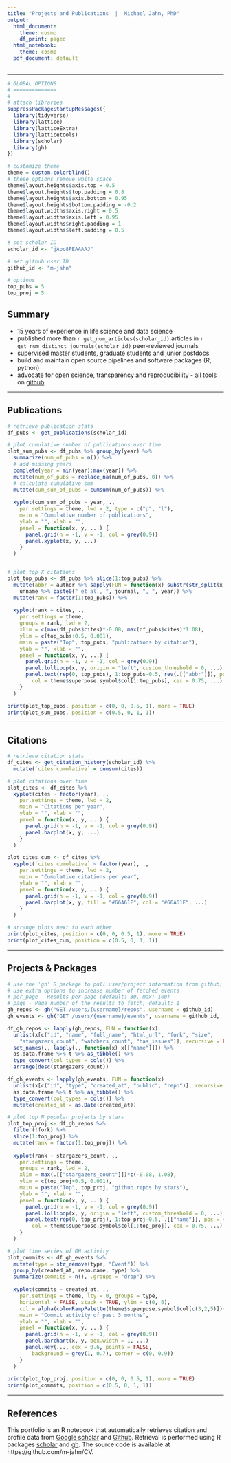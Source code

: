 ```yaml
---
title: "Projects and Publications  |  Michael Jahn, PhD"
output:
  html_document:
    theme: cosmo
    df_print: paged
  html_notebook:
    theme: cosmo
  pdf_document: default
---
```


----------

```r
# GLOBAL OPTIONS
# ==============
#
# attach libraries
suppressPackageStartupMessages({
  library(tidyverse)
  library(lattice)
  library(latticeExtra)
  library(latticetools)
  library(scholar)
  library(gh)
})

# customize theme
theme = custom.colorblind()
# these options remove white space
theme$layout.heights$axis.top = 0.5
theme$layout.heights$top.padding = 0.8
theme$layout.heights$axis.bottom = 0.95
theme$layout.heights$bottom.padding = -0.2
theme$layout.widths$axis.right = 0.5
theme$layout.widths$axis.left = 0.95
theme$layout.widths$right.padding = 1
theme$layout.widths$left.padding = 0.5

# set scholar ID
scholar_id <- "jApo8PEAAAAJ"

# set github user ID
github_id <- "m-jahn"

# options
top_pubs = 5
top_proj = 5
```

## Summary

- 15 years of experience in life science and data science
- published more than `r get_num_articles(scholar_id)` articles in `r get_num_distinct_journals(scholar_id)` peer-reviewed journals
- supervised master students, graduate students and junior postdocs
- build and maintain open source pipelines and software packages (R, python)
- advocate for open science, transparency and reproducibility - all tools on [github](https://github.com/m-jahn/)

----------

## Publications

```r
# retrieve publication stats
df_pubs <- get_publications(scholar_id)
```


```r
# plot cumulative number of publications over time
plot_sum_pubs <- df_pubs %>% group_by(year) %>%
  summarize(num_of_pubs = n()) %>%
  # add missing years
  complete(year = min(year):max(year)) %>%
  mutate(num_of_pubs = replace_na(num_of_pubs, 0)) %>%
  # calculate cumulative sum
  mutate(cum_sum_of_pubs = cumsum(num_of_pubs)) %>%
  
  xyplot(cum_sum_of_pubs ~ year, .,
    par.settings = theme, lwd = 2, type = c("p", "l"),
    main = "Cumulative number of publications", 
    ylab = "", xlab = "",
    panel = function(x, y, ...) {
      panel.grid(h = -1, v = -1, col = grey(0.9))
      panel.xyplot(x, y, ...)
    }
  )


# plot top X citations
plot_top_pubs <- df_pubs %>% slice(1:top_pubs) %>%
  mutate(abbr = author %>% sapply(FUN = function(x) substr(str_split(x, ", ")[[1]][1], 3, 100)) %>% 
    unname %>% paste0(" et al., ", journal, ", ", year)) %>%
  mutate(rank = factor(1:top_pubs)) %>%
  
  xyplot(rank ~ cites, .,
    par.settings = theme,
    groups = rank, lwd = 2,
    xlim = c(max(df_pubs$cites)*-0.08, max(df_pubs$cites)*1.08),
    ylim = c(top_pubs+0.5, 0.001),
    main = paste("Top", top_pubs, "publications by citation"), 
    ylab = "", xlab = "",
    panel = function(x, y, ...) {
      panel.grid(h = -1, v = -1, col = grey(0.9))
      panel.lollipop(x, y, origin = "left", custom_threshold = 0, ...)
      panel.text(rep(0, top_pubs), 1:top_pubs-0.5, rev(.[["abbr"]]), pos = 4, 
        col = theme$superpose.symbol$col[1:top_pubs], cex = 0.75, ...)
    }
  )

print(plot_top_pubs, position = c(0, 0, 0.5, 1), more = TRUE)
print(plot_sum_pubs, position = c(0.5, 0, 1, 1))
```

----------

## Citations

```r
# retrieve citation stats
df_cites <- get_citation_history(scholar_id) %>%
  mutate(`cites cumulative` = cumsum(cites))

# plot citations over time
plot_cites <- df_cites %>%
  xyplot(cites ~ factor(year), .,
    par.settings = theme, lwd = 2,
    main = "Citations per year", 
    ylab = "", xlab = "",
    panel = function(x, y, ...) {
      panel.grid(h = -1, v = -1, col = grey(0.9))
      panel.barplot(x, y, ...)
    }
  )

plot_cites_cum <- df_cites %>%
  xyplot(`cites cumulative` ~ factor(year), .,
    par.settings = theme, lwd = 2,
    main = "Cumulative citations per year", 
    ylab = "", xlab = "",
    panel = function(x, y, ...) {
      panel.grid(h = -1, v = -1, col = grey(0.9))
      panel.barplot(x, y, fill = "#66A61E", col = "#66A61E", ...)
    }
  )

# arrange plots next to each other
print(plot_cites, position = c(0, 0, 0.5, 1), more = TRUE)
print(plot_cites_cum, position = c(0.5, 0, 1, 1))
```

----------

## Projects & Packages

```r
# use the 'gh' R package to pull user/project information from github;
# use extra options to increase number of fetched events
# per_page - Results per page (default: 30, max: 100)
# page - Page number of the results to fetch, default: 1
gh_repos <- gh("GET /users/{username}/repos", username = github_id)
gh_events <- gh("GET /users/{username}/events", username = github_id, .limit = 100)

df_gh_repos <- lapply(gh_repos, FUN = function(x)
  unlist(x[c("id", "name", "full_name", "html_url", "fork", "size",
    "stargazers_count", "watchers_count", "has_issues")], recursive = FALSE)) %>%
  set_names(., lapply(., function(x) x[["name"]])) %>%
  as.data.frame %>% t %>% as_tibble() %>%
  type_convert(col_types = cols()) %>%
  arrange(desc(stargazers_count))

df_gh_events <- lapply(gh_events, FUN = function(x)
  unlist(x[c("id", "type", "created_at", "public", "repo")], recursive = TRUE)) %>%
  as.data.frame %>% t %>% as_tibble() %>%
  type_convert(col_types = cols()) %>%
  mutate(created_at = as.Date(created_at))
```


```r
# plot top N popular projects by stars
plot_top_proj <- df_gh_repos %>%
  filter(!fork) %>%
  slice(1:top_proj) %>%
  mutate(rank = factor(1:top_proj)) %>%
  
  xyplot(rank ~ stargazers_count, .,
    par.settings = theme,
    groups = rank, lwd = 2,
    xlim = max(.[["stargazers_count"]])*c(-0.08, 1.08),
    ylim = c(top_proj+0.5, 0.001),
    main = paste("Top", top_proj, "github repos by stars"), 
    ylab = "", xlab = "",
    panel = function(x, y, ...) {
      panel.grid(h = -1, v = -1, col = grey(0.9))
      panel.lollipop(x, y, origin = "left", custom_threshold = 0, ...)
      panel.text(rep(0, top_proj), 1:top_proj-0.5, .[["name"]], pos = 4, 
        col = theme$superpose.symbol$col[1:top_proj], cex = 0.75, ...)
    }
  )

# plot time series of GH activity
plot_commits <- df_gh_events %>%
  mutate(type = str_remove(type, "Event")) %>%
  group_by(created_at, repo.name, type) %>%
  summarize(commits = n(), .groups = "drop") %>%
  
  xyplot(commits ~ created_at, .,
    par.settings = theme, lty = 0, groups = type,
    horizontal = FALSE, stack = TRUE, ylim = c(0, 6),
    col = alpha(colorRampPalette(theme$superpose.symbol$col[c(3,2,5)])(8), 0.8),
    main = "Commit activity of past 3 months", 
    ylab = "", xlab = "",
    panel = function(x, y, ...) {
      panel.grid(h = -1, v = -1, col = grey(0.9))
      panel.barchart(x, y, box.width = 1, ...)
      panel.key(..., cex = 0.6, points = FALSE,
        background = grey(1, 0.7), corner = c(0, 0.9))
    }
  )
  
print(plot_top_proj, position = c(0, 0, 0.5, 1), more = TRUE)
print(plot_commits, position = c(0.5, 0, 1, 1))
```


----------

## References

This portfolio is an R notebook that automatically retrieves citation and profile data from [Google scholar](https://scholar.google.com/) and [Github](https://github.com/). Retrieval is performed using R packages [scholar](https://github.com/jkeirstead/scholar) and [gh](https://github.com/r-lib/gh).
The source code is available at https://github.com/m-jahn/CV.

